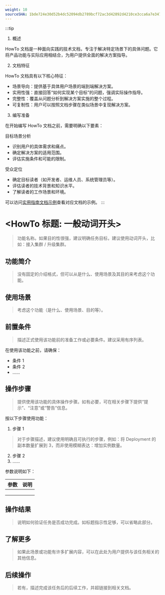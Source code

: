 ```yaml
---
weight: 10
sourceSHA: 1bde724e30d52b4dc52094db2789bcf72ac3d42892d4210ce3cca6a7e347cc3c
---
```


:::tip
1. 概述

HowTo 文档是一种面向实践的技术文档，专注于解决特定场景下的具体问题。它将产品功能与实际应用相结合，为用户提供全面的解决方案指导。

2. 文档特征

HowTo 文档具有以下核心特征：

* 场景导向：提供基于具体用户场景的端到端解决方案。
* 实用性强：直接回答“如何实现某个目标”的问题，强调实际操作指导。
* 完整性：覆盖从问题分析到解决方案实施的整个过程。
* 可复制性：用户可以按照文档步骤在类似场景中复现解决方案。

3. 编写准备

在开始编写 HowTo 文档之前，需要明确以下要素：

目标场景分析
   - 识别用户的具体需求和痛点。
   - 确定解决方案的适用范围。
   - 评估实施条件和可能的限制。

受众定位
   - 确定目标读者（如开发者、运维人员、系统管理员等）。
   - 评估读者的技术背景和知识水平。
   - 了解读者的工作场景和环境。

可以访问[实用指南文档示例](https://product-doc-guide.alauda.cn/template/howto/example.html)查看对应文档的示例。
:::

# \<HowTo 标题: 一般动词开头\>

> 功能名称。如果目的性很强，建议明确任务目标，建议使用动词开头，比如：接入集群 / 升级集群。

## 功能简介

> 没有固定的介绍格式，但可以从是什么、使用场景及其目的来考虑这个功能。

## 使用场景

> 考虑这个功能（是什么、使用场景、目的等）。

## 前置条件

> 描述正式使用该功能前的准备工作或必要条件。建议采用有序列表。

在使用该功能之前，请确保：

- 条件 1
- 条件 2
- ......

## 操作步骤

> 提供使用该功能的具体操作步骤。如有必要，可在相关步骤下提供“提示”、“注意”或“警告”信息。

按以下步骤使用功能：

1. 步骤 1

> 对于步骤描述，建议使用明确且可执行的步骤，例如：将 Deployment 的副本数量扩展到 3，而非使用模糊表达：增加实例数量。

2. 步骤 2
3. ......

参数说明如下：

| **参数** | **说明** |
| -------- | -------- |
|          |          |
|          |          |
|          |          |

## 操作结果

> 说明如何验证任务是否成功完成。如标题指示性足够，可以省略此部分。

## 了解更多

> 如果此场景或功能有许多扩展内容，可以在此处为用户提供与该任务相关的其他信息。

## 后续操作

> 若有，描述完成该任务后的后续工作，并超链接到相关文档。
